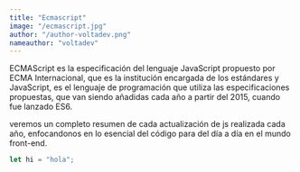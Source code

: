 ```yaml
---
title: "Ecmascript"
image: "/ecmascript.jpg"
author: "/author-voltadev.png"
nameauthor: "voltadev"
---
```


ECMAScript es la especificación del lenguaje JavaScript propuesto por ECMA Internacional, que es la
institución encargada de los estándares y JavaScript, es el lenguaje de programación que utiliza las
especificaciones propuestas, que van siendo añadidas cada año a partir del 2015, cuando fue lanzado ES6.

veremos un completo resumen de cada actualización de js realizada cada año, enfocandonos en lo esencial
del código para del día a día en el mundo front-end.

```js
let hi = "hola";
```
